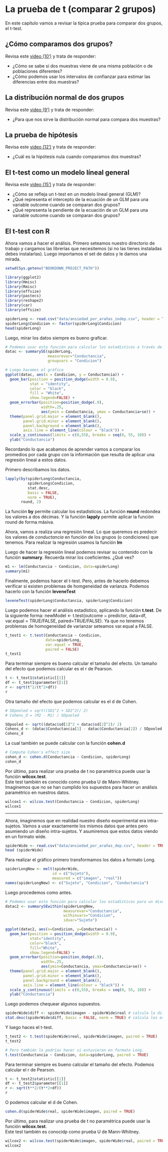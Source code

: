 # La prueba de t (comparar 2 grupos)

En este capítulo vamos a revisar la típica prueba para comparar dos grupos, el t-test.

## ¿Cómo comparamos dos grupos?
Revisa este <a href="https://www.youtube.com/watch?v=3JKMXCpQvzw" target="_blank">video (10')</a> y trata de responder:

- ¿Cómo se sabe si dos muestras viene de una misma población o de poblaciones diferentes?
- ¿Cómo podemos usar los intervalos de confianzar para estimar las diferencias entre dos muestras?

## La distribución normal de dos grupos
Revisa este <a href="https://www.youtube.com/watch?v=nUutIbaRWCQ" target="_blank">video (9')</a> y trata de responder:

- ¿Para que nos sirve la distribución normal para compara dos muestras?

## La prueba de hipótesis
Revisa este <a href="https://www.youtube.com/watch?v=L3SbEqzEWW0" target="_blank">video (12')</a> y trata de responder:

- ¿Cuál es la hipótesis nula cuando comparamos dos muestras?

## El t-test como un modelo líneal general
Revisa este <a href="https://www.youtube.com/watch?v=RS79Z69iu5U" target="_blank">video (15')</a> y trata de responder:

- ¿Cómo se refleja un t-test en un modelo lineal general (GLM)?
- ¿Qué representa el intercepto de la ecuación de un GLM para una variable outcome cuando se comparan dos grupos?
- ¿Qué representa la pendiente de la ecuación de un GLM para una variable outcome cuando se comparan dos grupos?

## El t-test con R

Ahora vamos a hacer el análisis. Primero seteamos nuestro directorio de trabajo y cargamos las librerías que necesitemos (si no las tienes instaladas debes instalarlas). Luego importamos el set de datos y le damos una mirada.

```r
setwd(Sys.getenv("BOOKDOWN_PROJECT_PATH"))

library(ggplot2)
library(Hmisc)
library(Rmisc)
library(effsize)
library(pastecs)
library(reshape2)
library(car)
library(effsize)
```

```r
spiderLong <- read.csv("data/ansiedad_por_arañas_indep.csv", header = TRUE) # load data
spiderLong$Condicion <- factor(spiderLong$Condicion)
head(spiderLong)
```

Luego, mirar los datos siempre es bueno graficar.

```r
# Podemos usar esta función para calcular los estadísticos a través de los participantes.
datac <- summarySE(spiderLong, 
                   measurevar="Conductancia", 
                   groupvars = "Condicion")

# Luego hacemos el gráfico
ggplot(datac, aes(x = Condicion, y = Conductancia)) +
  geom_bar(position = position_dodge(width = 0.9),
           stat = "identity", 
           color = "black", 
           fill = "White", 
           show.legend=FALSE) +
  geom_errorbar(position=position_dodge(.9), 
                width=.25, 
                aes(ymin = Conductancia, ymax = Conductancia+se)) +
  theme(panel.grid.major = element_blank(), 
        panel.grid.minor = element_blank(),
        panel.background = element_blank(), 
        axis.line = element_line(colour = "black")) +
  scale_y_continuous(limits = c(0,55), breaks = seq(0, 55, 10)) +
  ylab("Conductancia")
```

Recordando lo que acabamos de aprender vamos a comparar los promedios por cada grupo con la información que resulta de aplicar una regresión lineal a estos datos.

Primero describamos los datos.

```r
lapply(by(spiderLong$Conductancia, 
          spiderLong$Condicion, 
          stat.desc, 
          basic = FALSE, 
          norm = TRUE), 
       round, 2)
```

La función **by** permite calcular los estadísticos. La función **round** redondea los valores a dos décimas. Y la función **lapply** permite aplicar la función round de forma másiva.

Ahora, vamos a realiza una regresión lineal. Lo que queremos es predecir los valores de *conductancia* en función de los grupos (o condiciones) que tenemos. Para realizar la regresión usamos la función **lm**

Luego de hacer la regresión lineal podemos revisar su contenido con la función **summary**.
Recuerda mirar los coeficientes. ¿Qué ves?

```r
m1 <- lm(Conductancia ~ Condicion, data=spiderLong)
summary(m1)
```

Finalmente, podemos hacer el t-test. Pero, antes de hacerlo debemos verificar si existen problemas de homgeneidad de varianza. Podemos hacerlo con la función **leveneTest**

```r
leveneTest(spiderLong$Conductancia, spiderLong$Condicion)
```

Luego podemos hacer el análisis estadístico, aplicando la función **t.test**.
De la siguiente forma: newModel <- t.test(outcome ~ predictor, data=df, var.equal = TRUE/FALSE, paired=TRUE/FALSE).
Ya que no tenemos problemas de homogeneidad de varianzar seteamos var.equal a FALSE.

```r
t_test1 <- t.test(Conductancia ~ Condicion, 
                  data=spiderLong, 
                  var.equal = TRUE,
                  paired = FALSE)
t_test1
```

Para terminar siempre es bueno calcular el tamaño del efecto.
Un tamaño del efecto que podemos calcular es el r de Pearson.

```r
t <- t_test1$statistic[[1]]
df <- t_test1$parameter[[1]]
r <- sqrt(t^2/(t^2+df))
r
```

Otra tamaño del efecto que podemos calcular es el d de Cohen.

```r
# SDpooled = sqrt((SD1^2 + SD2^2)/ 2)
# Cohens_d = (M2 - M1) / SDpooled

SDpooled <- sqrt((datac$sd[1]^2 + datac$sd[2]^2)/ 2)
Cohens_d <- (datac$Conductancia[1] - datac$Conductancia[2]) / SDpooled
Cohens_d
```

La cual también se puede calcular con la función **cohen.d**

```r
# Compute Cohen's effect size
cohen_d <- cohen.d(Conductancia ~ Condicion, spiderLong)
cohen_d
```

Por último, para realizar una prueba de t no paramétrica puede usar la función **wilcox.test**.\
Este test también es conocido como prueba U de Mann-Whitney.
Imaginemos que no se han cumplido los supuestos para hacer un análisis paramétrico en nuestros datos.

```r
wilcox1 <- wilcox.test(Conductancia ~ Condicion, spiderLong)
wilcox1
```

***

Ahora, imaginemos que en realidad nuestro diseño experimental era intra-sujetos.
Vamos a usar exactamente los mismos datos que antes pero asumiendo un diseño intra-sujetos. Y asumiremos que estos datos viendo en un formato wide.

```r
spiderWide <- read.csv("data/ansiedad_por_arañas_dep.csv", header = TRUE) # load data
head (spiderWide)
```

Para realizar el gráfico primero transformamos los datos a formato Long.

```r
spiderLongNew <- melt(spiderWide,
                     id = c("Sujeto"), 
                     measured = c("imagen", "real"))
names(spiderLongNew) <- c("Sujeto", "Condicion", "Conductancia")
```

Luego procedemos como antes.

```r
# Podemos usar esta función para calcular los estadísticos para un diseño intra-sujetos.
datac2 <- summarySEwithin(spiderLongNew, 
                          measurevar="Conductancia", 
                          withinvars="Condicion", 
                          idvar="Sujeto")

ggplot(datac2, aes(x=Condicion, y=Conductancia)) +
  geom_bar(position = position_dodge(width = 0.9),
           stat="identity", 
           color="black", 
           fill="White", 
           show.legend=FALSE) +
  geom_errorbar(position=position_dodge(.9), 
                width=.25, 
                aes(ymin=Conductancia, ymax=Conductancia+se)) +
  theme(panel.grid.major = element_blank(), 
        panel.grid.minor = element_blank(),
        panel.background = element_blank(), 
        axis.line = element_line(colour = "black")) +
  scale_y_continuous(limits = c(0,55), breaks = seq(0, 55, 10)) +
  ylab("Conductancia")
```

Luego podemos chequear algunos supuestos.

```r
spiderWide$diff <- spiderWide$imagen - spiderWide$real # calcula la diferencia
stat.desc(spiderWide$diff, basic = FALSE, norm = TRUE) # calcula los estadísticos
```

Y luego haces el t-test.

```r
t_test2 <- t.test(spiderWide$real, spiderWide$imagen, paired = TRUE)
t_test2

# Pero también lo podrías hacer si estuvieran en formato Long.
t.test(Conductancia ~ Condicion, data=spiderLong, paired = TRUE)
```

Para terminar siempre es bueno calcular el tamaño del efecto.
Podemos calcular el r de Pearson.

```r
t <- t_test2$statistic[[1]]
df <- t_test2$parameter[[1]]
r <- sqrt(t**2/(t**2+df))
r
```

O podemos calcular el d de Cohen.

```r
cohen.d(spiderWide$real, spiderWide$imagen, paired = TRUE)
```

Por último, para realizar una prueba de t no paramétrica puede usar la función **wilcox.test**.\
Este test también es conocidp como prueba U de Mann-Whitney.

```r
wilcox2 <- wilcox.test(spiderWide$imagen, spiderWide$real, paired = TRUE)
wilcox2
```
